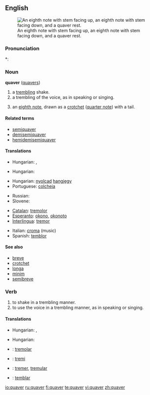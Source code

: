 ==English==
{{wikipedia}}
[[Image:Eighth notes and rest.png|thumb|An eighth note with stem facing up, an eighth note with stem facing down, and a quaver rest.]]

===Pronunciation===
*: {{rhymes|eɪvə(r)}}

===Noun===
'''quaver''' ([[quavers]])

# a [[trembling]] shake.
# a trembling of the voice, as in speaking or singing.
# {{music}} an [[eighth note]], drawn as a [[crotchet]] ([[quarter note]]) with a tail.

====Related terms====
* [[semiquaver]]
* [[demisemiquaver]]
* [[hemidemisemiquaver]]

====Translations====
{{trans-top|a trembling shake}}
* Hungarian: {{t|hu|reszketés}}, {{t|hu|remegés}}
{{trans-mid}}
{{trans-bottom}}

{{trans-top|a trembling of the voice}}
* Hungarian: {{t|hu|remegés}}
{{trans-mid}}
{{trans-bottom}}

{{trans-top|''(music)'' an eighth note}}
* Hungarian: [[nyolcad]] [[hangjegy]]
* Portuguese: [[colcheia]] {{f}}
{{trans-mid}}
* Russian: {{t|ru|восьмая нота|f|tr=vos’mája nóta|sc=Cyrl}}
* Slovene: {{t-|sl|osminka|f}}
{{trans-bottom}}

{{checktrans-top}}
* [[Catalan]]: [[tremolor]]
* [[Esperanto]]: [[okono]], [[okonoto]]
* [[Interlingua]]: [[tremor]]
{{checktrans-mid}}
* Italian: [[croma]] {{f}} (music)
* Spanish: [[temblor]]
{{checktrans-bottom}}

====See also====
* [[breve]]
* [[crotchet]]
* [[longa]]
* [[minim]]
* [[semibreve]]

===Verb===
{{en-verb|quavers|quavering|quavered|quavered}}

# to shake in a trembling manner.
# to use the voice in a trembling manner, as in speaking or singing.

====Translations====
{{trans-top|to shake}}
* Hungarian: {{t|hu|remeg}}, {{t|hu|reszket}}
{{trans-mid}}
{{trans-bottom}}

{{trans-top|to use the voice in a trembling manner}}
* Hungarian: {{t|hu|trillázik}}
{{trans-mid}}
{{trans-bottom}}

{{checktrans-top}}
* {{ttbc|Catalan}}: [[tremolar]]
* {{ttbc|Esperanto}}: [[tremi]]
{{checktrans-mid}}
* {{ttbc|Interlingua}}: [[tremer]], [[tremular]]
* {{ttbc|Spanish}}: [[temblar]]
{{checktrans-bottom}}

[[io:quaver]]
[[ru:quaver]]
[[fi:quaver]]
[[te:quaver]]
[[vi:quaver]]
[[zh:quaver]]